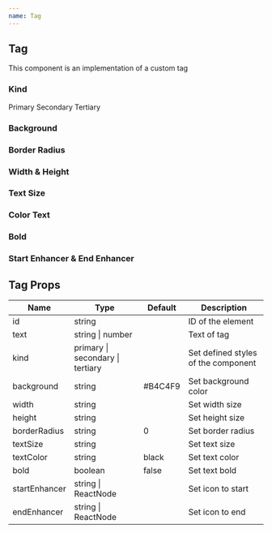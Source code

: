 ```yaml
---
name: Tag
---
```



<div />
<div>
  <H2 font="secondary">Tag</H2>
</div>

<Paragraph4>This component is an implementation of a custom tag</Paragraph4>

<div>
  <H3 font="secondary">Kind</H3>
</div>

<Playground>
  <div style={styles}>
    <Tag kind="primary" text="kind primary">
      Primary
    </Tag>
    <Tag kind="secondary" text="kind secondary">
      Secondary
    </Tag>
    <Tag kind="tertiary" text="kind tertiary">
      Tertiary
    </Tag>
  </div>
</Playground>

<div>
  <H3 font="secondary">Background</H3>
</div>

<Playground>
  <div style={styles}>
    <Tag background="#B4C4F9" text="background" />
  </div>
</Playground>

<div>
  <H3 font="secondary">Border Radius</H3>
</div>

<Playground>
  <div style={styles}>
    <Tag background="#B4C4F9" borderRadius="5px" text="border radius" />
  </div>
</Playground>

<div>
  <H3 font="secondary">Width & Height</H3>
</div>

<Playground>
  <div style={styles}>
    <Tag background="#B4C4F9" borderRadius="5px" width="80px" text="width" />
    <Tag background="#B4C4F9" borderRadius="5px" height="50px" text="height" />
  </div>
</Playground>

<div>
  <H3 font="secondary">Text Size</H3>
</div>

<Playground>
  <div style={styles}>
    <Tag
      background="#B4C4F9"
      borderRadius="5px"
      textSize="20px"
      text="text size"
    />
  </div>
</Playground>

<div>
  <H3 font="secondary">Color Text</H3>
</div>

<Playground>
  <div style={styles}>
    <Tag
      background="#2152F7"
      borderRadius="5px"
      colorText="white"
      text="color text"
    />
  </div>
</Playground>

<div>
  <H3 font="secondary">Bold</H3>
</div>

<Playground>
  <div style={styles}>
    <Tag background="#B4C4F9" borderRadius="5px" text="bold" />
    <Tag background="#B4C4F9" borderRadius="5px" bold={true} text="bold" />
  </div>
</Playground>

<div>
  <H3 font="secondary">Start Enhancer & End Enhancer</H3>
</div>

<Playground>
  <div style={styles}>
    <Tag
      background="#B4C4F9"
      borderRadius="5px"
      startEnhancer={CheckIcon}
      text="start enhancer"
    />
    <Tag
      background="#B4C4F9"
      borderRadius="5px"
      endEnhancer={CheckIcon}
      text="end enhancer"
    />
  </div>
</Playground>

<h2>Tag Props</h2>
<table>
  <thead>
    <tr>
      <th>Name</th>
      <th>Type</th>
      <th>Default</th>
      <th>Description</th>
    </tr>
  </thead>
  <tbody>
    <tr>
      <td>id</td>
      <td>string</td>
      <td></td>
      <td>ID of the element</td>
    </tr>
    <tr>
      <td>text</td>
      <td>string | number</td>
      <td></td>
      <td>Text of tag</td>
    </tr>
    <tr>
      <td>kind</td>
      <td>primary | secondary | tertiary</td>
      <td></td>
      <td>Set defined styles of the component</td>
    </tr>
    <tr>
      <td>background</td>
      <td>string</td>
      <td>#B4C4F9</td>
      <td>Set background color</td>
    </tr>
    <tr>
      <td>width</td>
      <td>string</td>
      <td></td>
      <td>Set width size</td>
    </tr>
    <tr>
      <td>height</td>
      <td>string</td>
      <td></td>
      <td>Set height size</td>
    </tr>
    <tr>
      <td>borderRadius</td>
      <td>string</td>
      <td>0</td>
      <td>Set border radius</td>
    </tr>
    <tr>
      <td>textSize</td>
      <td>string</td>
      <td></td>
      <td>Set text size</td>
    </tr>
    <tr>
      <td>textColor</td>
      <td>string</td>
      <td>black</td>
      <td>Set text color</td>
    </tr>
    <tr>
      <td>bold</td>
      <td>boolean</td>
      <td>false</td>
      <td>Set text bold</td>
    </tr>
    <tr>
      <td>startEnhancer</td>
      <td>string | ReactNode</td>
      <td></td>
      <td>Set icon to start</td>
    </tr>
    <tr>
      <td>endEnhancer</td>
      <td>string | ReactNode</td>
      <td></td>
      <td>Set icon to end</td>
    </tr>
  </tbody>
</table>
